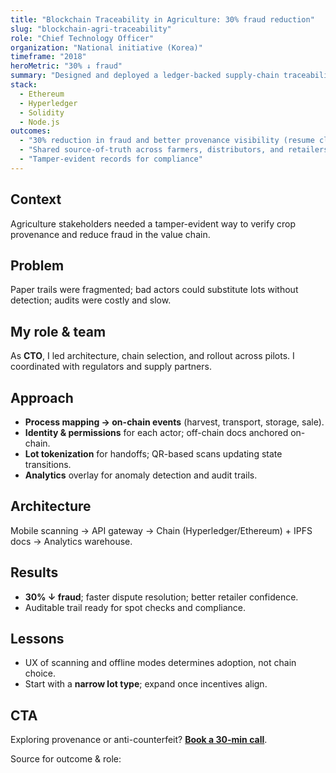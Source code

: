 ```yaml
---
title: "Blockchain Traceability in Agriculture: 30% fraud reduction"
slug: "blockchain-agri-traceability"
role: "Chief Technology Officer"
organization: "National initiative (Korea)"
timeframe: "2018"
heroMetric: "30% ↓ fraud"
summary: "Designed and deployed a ledger-backed supply-chain traceability platform for crops, improving provenance and trust across stakeholders."
stack:
  - Ethereum
  - Hyperledger
  - Solidity
  - Node.js
outcomes:
  - "30% reduction in fraud and better provenance visibility (resume claim)"
  - "Shared source-of-truth across farmers, distributors, and retailers"
  - "Tamper-evident records for compliance"
---
```


## Context
Agriculture stakeholders needed a tamper-evident way to verify crop provenance and reduce fraud in the value chain.

## Problem
Paper trails were fragmented; bad actors could substitute lots without detection; audits were costly and slow.

## My role & team
As **CTO**, I led architecture, chain selection, and rollout across pilots. I coordinated with regulators and supply partners.

## Approach
- **Process mapping → on-chain events** (harvest, transport, storage, sale).  
- **Identity & permissions** for each actor; off-chain docs anchored on-chain.  
- **Lot tokenization** for handoffs; QR-based scans updating state transitions.  
- **Analytics** overlay for anomaly detection and audit trails.

## Architecture
Mobile scanning → API gateway → Chain (Hyperledger/Ethereum) + IPFS docs → Analytics warehouse.

## Results
- **30% ↓ fraud**; faster dispute resolution; better retailer confidence.  
- Auditable trail ready for spot checks and compliance.

## Lessons
- UX of scanning and offline modes determines adoption, not chain choice.  
- Start with a **narrow lot type**; expand once incentives align.

## CTA
Exploring provenance or anti-counterfeit? **[Book a 30-min call](https://calendly.com/diweshsaxena/30min)**.


Source for outcome & role: 
